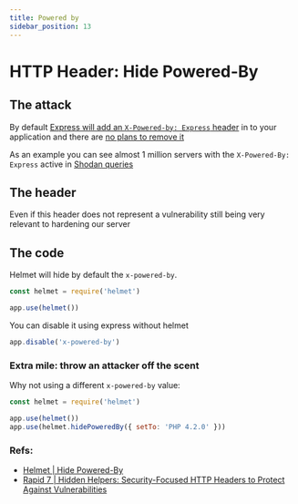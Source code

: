 ```yaml
---
title: Powered by
sidebar_position: 13
---
```


# HTTP Header: Hide Powered-By

## The attack

By default [Express will add an `X-Powered-by: Express` header](https://github.com/expressjs/express/blob/master/lib/middleware/init.js#L30) in to your application and there are [no plans to remove it](https://github.com/expressjs/express/pull/2813#issuecomment-159270428)

As an example you can see almost 1 million servers with the `X-Powered-By: Express` active in [Shodan queries](https://www.shodan.io/search?query=X-Powered-By%3A+Express)

## The header

Even if this header does not represent a vulnerability still being very relevant to hardening our server

## The code

Helmet will hide by default the `x-powered-by`.

```js
const helmet = require('helmet')

app.use(helmet())
```

You can disable it using express without helmet

```js
app.disable('x-powered-by')
```

### Extra mile: throw an attacker off the scent

Why not using a different `x-powered-by` value:

```js
const helmet = require('helmet')

app.use(helmet())
app.use(helmet.hidePoweredBy({ setTo: 'PHP 4.2.0' }))
```

### Refs:

- [Helmet | Hide Powered-By](https://helmetjs.github.io/docs/hide-powered-by)
- [Rapid 7 | Hidden Helpers: Security-Focused HTTP Headers to Protect Against Vulnerabilities](https://blog.rapid7.com/2019/12/06/hidden-helpers-security-focused-http-headers-to-protect-against-vulnerabilities/)

